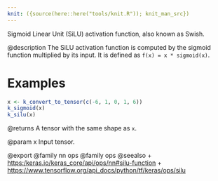 ```yaml
---
knit: ({source(here::here("tools/knit.R")); knit_man_src})
---
```

Sigmoid Linear Unit (SiLU) activation function, also known as Swish.

@description
The SiLU activation function is computed by the sigmoid function multiplied
by its input. It is defined as `f(x) = x * sigmoid(x)`.

# Examples
```r
x <- k_convert_to_tensor(c(-6, 1, 0, 1, 6))
k_sigmoid(x)
k_silu(x)
```

@returns
A tensor with the same shape as `x`.

@param x
Input tensor.

@export
@family nn ops
@family ops
@seealso
+ <https:/keras.io/keras_core/api/ops/nn#silu-function>
+ <https://www.tensorflow.org/api_docs/python/tf/keras/ops/silu>
